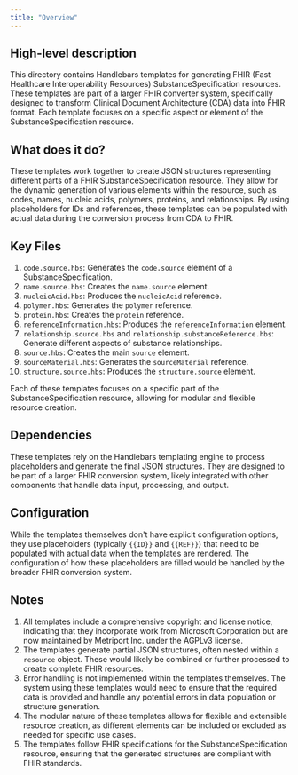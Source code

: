 ```yaml
---
title: "Overview"
---
```


## High-level description
This directory contains Handlebars templates for generating FHIR (Fast Healthcare Interoperability Resources) SubstanceSpecification resources. These templates are part of a larger FHIR converter system, specifically designed to transform Clinical Document Architecture (CDA) data into FHIR format. Each template focuses on a specific aspect or element of the SubstanceSpecification resource.

## What does it do?
These templates work together to create JSON structures representing different parts of a FHIR SubstanceSpecification resource. They allow for the dynamic generation of various elements within the resource, such as codes, names, nucleic acids, polymers, proteins, and relationships. By using placeholders for IDs and references, these templates can be populated with actual data during the conversion process from CDA to FHIR.

## Key Files
1. `code.source.hbs`: Generates the `code.source` element of a SubstanceSpecification.
2. `name.source.hbs`: Creates the `name.source` element.
3. `nucleicAcid.hbs`: Produces the `nucleicAcid` reference.
4. `polymer.hbs`: Generates the `polymer` reference.
5. `protein.hbs`: Creates the `protein` reference.
6. `referenceInformation.hbs`: Produces the `referenceInformation` element.
7. `relationship.source.hbs` and `relationship.substanceReference.hbs`: Generate different aspects of substance relationships.
8. `source.hbs`: Creates the main `source` element.
9. `sourceMaterial.hbs`: Generates the `sourceMaterial` reference.
10. `structure.source.hbs`: Produces the `structure.source` element.

Each of these templates focuses on a specific part of the SubstanceSpecification resource, allowing for modular and flexible resource creation.

## Dependencies
These templates rely on the Handlebars templating engine to process placeholders and generate the final JSON structures. They are designed to be part of a larger FHIR conversion system, likely integrated with other components that handle data input, processing, and output.

## Configuration
While the templates themselves don't have explicit configuration options, they use placeholders (typically `{{ID}}` and `{{REF}}`) that need to be populated with actual data when the templates are rendered. The configuration of how these placeholders are filled would be handled by the broader FHIR conversion system.

## Notes
1. All templates include a comprehensive copyright and license notice, indicating that they incorporate work from Microsoft Corporation but are now maintained by Metriport Inc. under the AGPLv3 license.
2. The templates generate partial JSON structures, often nested within a `resource` object. These would likely be combined or further processed to create complete FHIR resources.
3. Error handling is not implemented within the templates themselves. The system using these templates would need to ensure that the required data is provided and handle any potential errors in data population or structure generation.
4. The modular nature of these templates allows for flexible and extensible resource creation, as different elements can be included or excluded as needed for specific use cases.
5. The templates follow FHIR specifications for the SubstanceSpecification resource, ensuring that the generated structures are compliant with FHIR standards.
